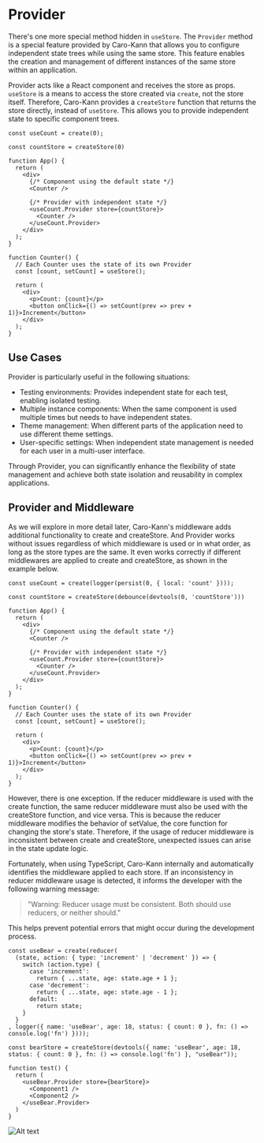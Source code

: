 # Provider

There's one more special method hidden in `useStore`. The `Provider` method is a special feature provided by Caro-Kann that allows you to configure independent state trees while using the same store. This feature enables the creation and management of different instances of the same store within an application.

Provider acts like a React component and receives the store as props. `useStore` is a means to access the store created via `create`, not the store itself. Therefore, Caro-Kann provides a `createStore` function that returns the store directly, instead of `useStore`. This allows you to provide independent state to specific component trees.

```tsx copy showLineNumbers
const useCount = create(0);

const countStore = createStore(0)

function App() {
  return (
    <div>
      {/* Component using the default state */}
      <Counter />
      
      {/* Provider with independent state */}
      <useCount.Provider store={countStore}>
        <Counter />
      </useCount.Provider>
    </div>
  );
}

function Counter() {
  // Each Counter uses the state of its own Provider
  const [count, setCount] = useStore();
  
  return (
    <div>
      <p>Count: {count}</p>
      <button onClick={() => setCount(prev => prev + 1)}>Increment</button>
    </div>
  );
}
```

## Use Cases
Provider is particularly useful in the following situations:

* Testing environments: Provides independent state for each test, enabling isolated testing.
* Multiple instance components: When the same component is used multiple times but needs to have independent states.
* Theme management: When different parts of the application need to use different theme settings.
* User-specific settings: When independent state management is needed for each user in a multi-user interface.

Through Provider, you can significantly enhance the flexibility of state management and achieve both state isolation and reusability in complex applications.

## Provider and Middleware
As we will explore in more detail later, Caro-Kann's middleware adds additional functionality to create and createStore. And Provider works without issues regardless of which middleware is used or in what order, as long as the store types are the same. It even works correctly if different middlewares are applied to create and createStore, as shown in the example below.
```tsx copy showLineNumbers
const useCount = create(logger(persist(0, { local: 'count' })));

const countStore = createStore(debounce(devtools(0, 'countStore')))

function App() {
  return (
    <div>
      {/* Component using the default state */}
      <Counter />
      
      {/* Provider with independent state */}
      <useCount.Provider store={countStore}>
        <Counter />
      </useCount.Provider>
    </div>
  );
}

function Counter() {
  // Each Counter uses the state of its own Provider
  const [count, setCount] = useStore();
  
  return (
    <div>
      <p>Count: {count}</p>
      <button onClick={() => setCount(prev => prev + 1)}>Increment</button>
    </div>
  );
}
```

However, there is one exception. If the reducer middleware is used with the create function, the same reducer middleware must also be used with the createStore function, and vice versa. This is because the reducer middleware modifies the behavior of setValue, the core function for changing the store's state. Therefore, if the usage of reducer middleware is inconsistent between create and createStore, unexpected issues can arise in the state update logic.

Fortunately, when using TypeScript, Caro-Kann internally and automatically identifies the middleware applied to each store. If an inconsistency in reducer middleware usage is detected, it informs the developer with the following warning message:

> "Warning: Reducer usage must be consistent. Both should use reducers, or neither should."

This helps prevent potential errors that might occur during the development process.

```tsx copy showLineNumbers
const useBear = create(reducer(
  (state, action: { type: 'increment' | 'decrement' }) => {
    switch (action.type) {
      case 'increment':
        return { ...state, age: state.age + 1 };
      case 'decrement':
        return { ...state, age: state.age - 1 };
      default:
        return state;
    }
  }
, logger({ name: 'useBear', age: 18, status: { count: 0 }, fn: () => console.log('fn') })));

const bearStore = createStore(devtools({ name: 'useBear', age: 18, status: { count: 0 }, fn: () => console.log('fn') }, "useBear"));

function test() {
  return (
    <useBear.Provider store={bearStore}>
      <Component1 />
      <Component2 />
    </useBear.Provider>
  )
}
```
![Alt text](/images/provider.png)